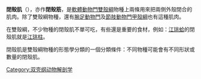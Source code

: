 {{unreferenced|time=2018-03-05T08:21:07+00:00}}
'''閉殼肌'''（{{lang|en|'''''adductor muscles'''''}}），亦作'''閉殼筋'''，是[[軟體動物門|軟體動物門]][[雙殼綱|雙殼綱]]物種上兩條用來把兩側外殼閉合的肌肉。除了雙殼綱物種，還有[[腕足動物門|腕足動物門]]及[[節肢動物門|節肢動物門]][[甲殼綱|甲殼綱]]也有這種肌肉。

在雙殼綱，不少物種的閉殼肌不單可吃，有些還是重要的食材，例如：[[江珧蛤|江珧蛤]]的閉殼肌就是[[江珧柱|江珧柱]]。

閉殼肌是雙殼綱物種的形態學分類的一個分類條件：不同物種可能會有不同形狀或數量的閉殼肌。
{{animal-stub}}
[[Category:双壳纲动物解剖学|Category:双壳纲动物解剖学]]